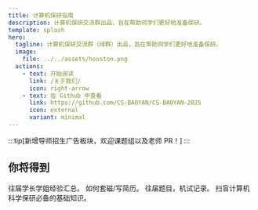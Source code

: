 ```yaml
---
title: 计算机保研指南
description: 计算机保研交流群出品，旨在帮助同学们更好地准备保研。
template: splash
hero:
  tagline: 计算机保研交流群（绿群）出品，旨在帮助同学们更好地准备保研。
  image:
    file: ../../assets/houston.png
  actions:
    - text: 开始阅读
      link: /关于我们/
      icon: right-arrow
    - text: 在 Github 中查看
      link: https://github.com/CS-BAOYAN/CS-BAOYAN-2025
      icon: external
      variant: minimal
---
```


:::tip[新增导师招生广告板块，欢迎课题组以及老师 PR！]
:::


## 你将得到

<CardGrid stagger>
	<Card title="保研分享" icon="open-book">
		往届学长学姐经验汇总。
	</Card>
	<Card title="文书准备" icon="add-document">
		如何套磁/写简历。
	</Card>
	<Card title="资料汇总" icon="setting">
		往届题目，机试记录。
	</Card>
	<Card title="常识扫盲" icon="open-book">
		扫盲计算机科学保研必备的基础知识。
	</Card>
</CardGrid>
